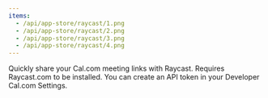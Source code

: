 ```yaml
---
items:
  - /api/app-store/raycast/1.png
  - /api/app-store/raycast/2.png
  - /api/app-store/raycast/3.png
  - /api/app-store/raycast/4.png
---
```


Quickly share your Cal.com meeting links with Raycast. Requires Raycast.com to be installed. You can create an API token in your Developer Cal.com Settings.
